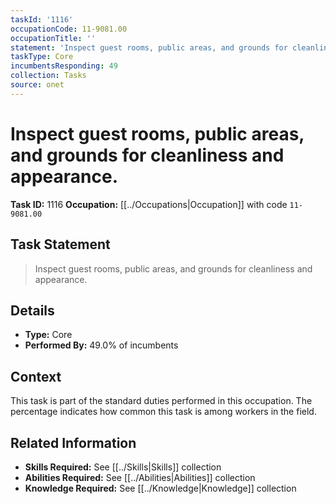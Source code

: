 ```yaml
---
taskId: '1116'
occupationCode: 11-9081.00
occupationTitle: ''
statement: 'Inspect guest rooms, public areas, and grounds for cleanliness and appearance.'
taskType: Core
incumbentsResponding: 49
collection: Tasks
source: onet
---
```

# Inspect guest rooms, public areas, and grounds for cleanliness and appearance.

**Task ID:** 1116
**Occupation:** [[../Occupations|Occupation]] with code `11-9081.00`

## Task Statement

> Inspect guest rooms, public areas, and grounds for cleanliness and appearance.

## Details

- **Type:** Core
- **Performed By:** 49.0% of incumbents

## Context

This task is part of the standard duties performed in this occupation. The percentage indicates how common this task is among workers in the field.

## Related Information

- **Skills Required:** See [[../Skills|Skills]] collection
- **Abilities Required:** See [[../Abilities|Abilities]] collection
- **Knowledge Required:** See [[../Knowledge|Knowledge]] collection

